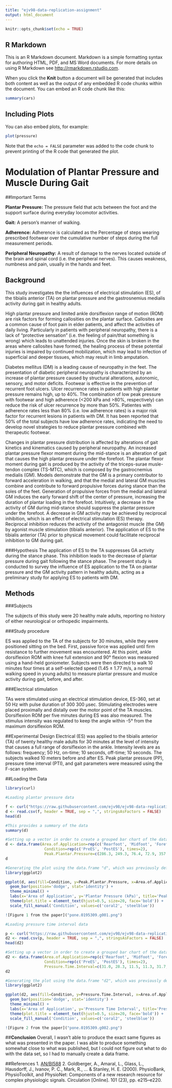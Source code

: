 ```yaml
---
title: "ejv98-data-replication-assignment"
output: html_document
---
```


```r
knitr::opts_chunk$set(echo = TRUE)
```

## R Markdown

This is an R Markdown document. Markdown is a simple formatting syntax for authoring HTML, PDF, and MS Word documents. For more details on using R Markdown see <http://rmarkdown.rstudio.com>.

When you click the **Knit** button a document will be generated that includes both content as well as the output of any embedded R code chunks within the document. You can embed an R code chunk like this:

```r
summary(cars)
```

## Including Plots

You can also embed plots, for example:

```r
plot(pressure)
```

Note that the `echo = FALSE` parameter was added to the code chunk to prevent printing of the R code that generated the plot.

# **Modulation of Plantar Pressure and Muscle During Gait**

##Important Terms 

 **Plantar Pressure:** The pressure field that acts between the foot and the support surface during everyday locomotor activities. 
 
 **Gait:** A person's manner of walking. 
 
 **Adherence:** Adherence is calculated as the Percentage of steps wearing prescribed footwear over the cumulative number of steps during the full measurement periods. 
 
 **Peripheral Neuropathy:** A result of damage to the nerves located outside of the brain and spinal cord (i.e. the peripheral nerves). This causes weakness, numbness and pain, usually in the hands and feet. 
 
 
## **Background**

This study investigates the the influences of electrical stimulation (ES), of the tibialis anterior (TA) on plantar pressure and the gastrosnemius medialis activity during gait in healthy adults. 

High plantar pressure and limited ankle dorsiflexion range of motion (ROM) are risk factors for forming callosities on the plantar surface. Callosites are a common cause of foot pain in elder patients, and affect the activities of daily living. Particularly in patients with peripheral neuropathy, there is a lack of "protective sensation" (i.e. the feeling of pain/that something is wrong) which leads to unattended injuries. Once the skin is broken in the areas where callosites have formed, the healing process of these potential injuries is impaired by continued mobilization, which may lead to infection of superficial and deeper tissues, which may result in limb amputation. 

Diabetes mellitus (DM) is a leading cause of neuropathy in the feet. The presentation of diabetic peripheral neuropathy is characterized by an increase of plantar pressure caused by structural alterations, autonomic, sensory, and motor deficits. Footwear is effective in the prevention of recurrent foot ulcers. Ulcer recurrence rates in patients with high plantar pressure remains high, up to 40%. The combination of low peak pressure with footwear and high adherence (<200 kPa and >80%, respectively) can reduce the risk of ulcer recurrence by more than 50%. Patientes with adherence rates less than 80% (i.e. low adherence rates) is a major risk factor for recurrent lesions in patients with DM. It has been reported that 50% of the total subjects have low adherence rates, indicating the need to develop novel strategies to reduce plantar pressure combined with therapeutic footwear. 

Changes in plantar pressure distribution is affected by alterations of gait kinetics and kinematics caused by peripheral neuropathy. An increased plantar pressure flexor moment during the mid-stance is an alteration of gait that causes the high plantar pressure under the forefoot. The plantar flexor moment during gait is produced by the activity of the triceps-surae musle-tendon complex (TS-MTC), which is composed by the gastrocnemius medialis (GM). Models demonstrate that the GM is a primary contributor to forward acceleration in walking, and that the medial and lateral GM muscles combine and contribute to forward propulsive forces during stance than the soles of the feet. Generation of propulsive forces from the medial and lateral GM induces the early forward shift of the center of pressure, increasing the duration of plantar loading in the forefoot. Intuitively, a decrease in the activity of GM during mid-stance should suppress the plantar pressure under the forefoot. A decrease in GM activity may be achieved by reciprocal inhibition, which is an effect of electrical stimulation (ES) therapy. Reciprocal inhibition reduces the activity of the antagonist muscle (the GM) by agonist muscle stimulation (tibialis anterior). The application of ES to the tibialis anterior (TA) prior to physical movement could facilitate reciprocal inhibition to GM during gait. 

###Hypothesis
The application of ES to the TA suppresses GA activity during the stance phase. This inhibition leads to the decrease of plantar pressure during gait following the stance phase. The present study is conducted to survey the influence of ES application to the TA on plantar pressure and the GM activity pattern in healthy adults, acting as a preliminary study for applying ES to patients with DM. 

## **Methods**

###Subjects

The subjects of this study were 20 healthy male adults, reporting no history of either neurological or orthopedic impairments. 

###Study procedure

ES was applied to the TA of the subjects for 30 minutes, while they were positioned sitting on the bed. First, passive force was applied until firm resistance to further movement was encountered. At this point, ankle dorsiflexion ROM with knee full extension and 90° flexion was measured using a hand-held goniometer. Subjects were then directed to walk 10 minutes four times at a self-selected speed (1.45 ± 1.77 m/s, a normal walking speed in young adults) to measure plantar pressure and muslce activity during gait, before, and after. 

###Electrical stimulation

TAs were stimulated using an electrical stimulation device, ES-360, set at 50 Hz with pulse duration of 300 300 μsec. Stimulating electrodes were placed proximally and distally over the motor point of the TA muscles. Dorsiflexion ROM per five minutes during ES was also measured. The stimulus intensity was regulated to keep the angle within -5° from the maximum dorsiflexion ROM. 


##Experimental Design
Electrical (ES) was applied to the tibialis anterior (TA) of twenty healthy male adults for 30 minutes at the level of intensity that causes a full range of dorsiflexion in the ankle. Intensity levels are as follows: frequency; 50 Hz, on-time; 10 seconds, off-time; 10 seconds. The subjects walked 10 meters before and after ES. Peak plantar pressure (PP), pressure time interval (PTI), and gait parameters were measured using the F-scan system. 

##Loading the Data

```r
library(curl)
```

```r
#Loading plantar pressure data

f <- curl("https://raw.githubusercontent.com/ejv98/ejv98-data-replication-assignment/main/Pre%20and%20Post%20ES%20Data%20.csv")
d <- read.csv(f, header = TRUE, sep = ",", stringsAsFactors = FALSE)
head(d)
```

```r
#This provides a summary of the data
summary(d)
```

```r
#Setting up a vector in order to create a grouped bar chart of the data. This compares the peak plantar pressure data before and after ES in the rearfoot, midfood, and total. 
d <- data.frame(Area.of.Application=rep(c('Rearfoot', 'Midfoot', 'Forefoot', 'Total'), each=2),
                 Condition=rep(c('PreES', 'PostES'), times=2),
                 Peak.Plantar.Pressure=c(286.3, 249.3, 76.4, 72.9, 357.5, 336.9, 379.5, 349.5))
d
```

```r
#Generating the plot using the data.frame "d", which was previously defined. 
library(ggplot2)

ggplot(d, aes(fill=Condition, y=Peak.Plantar.Pressure, x=Area.of.Application)) + 
  geom_bar(position='dodge', stat='identity') +
  theme_minimal() + 
  labs(x='Area of Application', y='Plantar Pressure (kPa)', title='Peak Plantar Pressure Pre/Post ES') +
  theme(plot.title = element_text(hjust=0.5, size=20, face='bold')) +
  scale_fill_manual('Condition', values=c('coral2', 'steelblue'))
```
```r
![Figure 1 from the paper]("pone.0195309.g001.png")
```

```r
#Loading pressure time interval data

p <- curl("https://raw.githubusercontent.com/ejv98/ejv98-data-replication-assignment/main/Pressure%20Time%20Interval%20Data.csv")
d2 <- read.csv(p, header = TRUE, sep = ",", stringsAsFactors = FALSE)
head(d2)
```

```r
#Setting up a vector in order to create a grouped bar chart of the data. This compares the peak time interval data before and after ES in the rearfoot, midfood, and total. 
d2 <- data.frame(Area.of.Application=rep(c('Rearfoot', 'Midfoot', 'Forefoot', 'Total'), each=2),
                 Condition=rep(c('PreES', 'PostES'), times=2),
                 Pressure.Time.Interval=c(31.0, 28.3, 11.5, 11.3, 31.7, 29.7, 48.4, 46.4))
d2
```

```r
#Generating the plot using the data.frame "d2", which was previously defined. 
library(ggplot2)

ggplot(d2, aes(fill=Condition, y=Pressure.Time.Interval, x=Area.of.Application)) + 
  geom_bar(position='dodge', stat='identity') +
  theme_minimal() + 
  labs(x='Area of Application', y='Pressure Time Interval', title='Pressure Time Interval Comparison Pre/Post ES') +
  theme(plot.title = element_text(hjust=0.5, size=20, face='bold')) +
  scale_fill_manual('Condition', values=c('coral2', 'steelblue'))
```

```r
![Figure 2 from the paper]("pone.0195309.g002.png")
```

##**Conclusion**
Overall, I wasn't able to produce the exact same figures as what was presented in the paper. I was able to produce something somewhat close to what was published, but I could not figure out what to do with the data set, so I had to manually create a data frame.

##References
1. [AN/BI588](https://fuzzyatelin.github.io/bioanth-stats/module-05/module-05.html)
2. Goldberger, A., Amaral, L., Glass, L., Hausdorff, J., Ivanov, P. C., Mark, R., ... & Stanley, H. E. (2000). PhysioBank, PhysioToolkit, and PhysioNet: Components of a new research resource for complex physiologic signals. Circulation [Online]. 101 (23), pp. e215–e220.